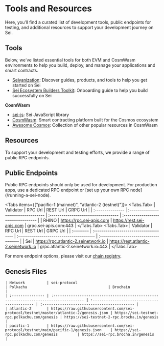 
# Tools and Resources

Here, you'll find a curated list of development tools, public endpoints for testing, and additional resources to support your development journey on Sei.

## Tools

Below, we've listed essential tools for both EVM and CosmWasm environments to help you build, deploy, and manage your applications and smart contracts.

- [Seiyanization](https://seiyanization.com/): Discover guides, products, and tools to help you get started on Sei
- [Sei Ecosystem Builders Toolkit](https://www.notion.so/3pgv/Sei-Ecosystem-Builders-Toolkit-1f0f92327d08495ea46f82a47048700b): Onboarding guide to help you build successfully on Sei

**CosmWasm**

- [sei-js](https://github.com/sei-protocol/sei-js/): Sei JavaScript library
- [CosmWasm](https://docs.cosmwasm.com/docs/): Smart contracting platform built for the Cosmos ecosystem
- [Awesome Cosmos](https://github.com/cosmos/awesome-cosmos): Collection of other popular resources in CosmWasm

## Resources

To support your development and testing efforts, we provide a range of public RPC endpoints.

## Public Endpoints

<Callout type="warning">
  Public RPC endpoints should only be used for development. For production apps,
  use a dedicated RPC endpoint or [set up your own RPC
  node](/running-a-sei-node).
</Callout>

<Tabs items={["pacific-1 (mainnet)", "atlantic-2 (testnet)"]}>
  <Tabs.Tab>
    | Validator        | RPC Url                              | REST Url                             | GRPC Url                            |
    | :--------------- | :----------------------------------- | :----------------------------------- | :---------------------------------- |
    | RHINO            | https://rpc.sei-apis.com             | https://rest.sei-apis.com            | grpc.sei-apis.com:443               |
  </Tabs.Tab>
  <Tabs.Tab>
    | Validator | RPC Url                                | REST Url                                 | GRPC Url                               |
    | :-------- | :------------------------------------- | :--------------------------------------- | :------------------------------------- |
    | Sei       | https://rpc.atlantic-2.seinetwork.io   | https://rest.atlantic-2.seinetwork.io    | grpc.atlantic-2.seinetwork.io:443      |
  </Tabs.Tab>
</Tabs>

For more endpoint options, please visit our [chain registry](https://github.com/sei-protocol/chain-registry/blob/main/chains.json).

## Genesis Files
    | Network          | sei-protocol                                                                          | Polkachu                                     | Brochain                                    |
    | :--------------- | :------------------------------------------------------------------------------------ | :------------------------------------------- | :------------------------------------------ |
    | atlantic-2       | https://raw.githubusercontent.com/sei-protocol/testnet/master/atlantic-2/genesis.json | https://sei-testnet-rpc.polkachu.com/genesis | https://sei-testnet-2-rpc.brocha.in/genesis |
    | pacific-1        | https://raw.githubusercontent.com/sei-protocol/testnet/main/pacific-1/genesis.json    | https://sei-rpc.polkachu.com/genesis         | https://sei-rpc.brocha.in/genesis           |
